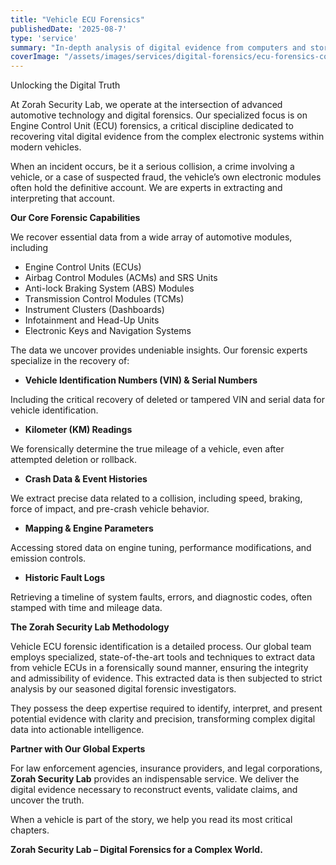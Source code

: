 ```yaml
---
title: "Vehicle ECU Forensics"
publishedDate: '2025-08-7'
type: 'service'
summary: "In-depth analysis of digital evidence from computers and storage media to uncover critical insights for investigations."
coverImage: "/assets/images/services/digital-forensics/ecu-forensics-cover-img.jpg"
---
```


Unlocking the Digital Truth

At Zorah Security Lab, we operate at the intersection of advanced automotive technology and digital forensics. Our specialized focus is on Engine Control Unit (ECU) forensics, a critical discipline dedicated to recovering vital digital evidence from the complex electronic systems within modern vehicles.

When an incident occurs, be it a serious collision, a crime involving a vehicle, or a case of suspected fraud, the vehicle’s own electronic modules often hold the definitive account. We are experts in extracting and interpreting that account.

 

**Our Core Forensic Capabilities**

We recover essential data from a wide array of automotive modules, including

- Engine     Control Units (ECUs)
- Airbag     Control Modules (ACMs) and SRS Units
- Anti-lock     Braking System (ABS) Modules
- Transmission     Control Modules (TCMs)
- Instrument     Clusters (Dashboards)
- Infotainment     and Head-Up Units
- Electronic     Keys and Navigation Systems

The data we uncover provides undeniable insights. Our forensic experts specialize in the recovery of:

- **Vehicle     Identification Numbers (VIN) & Serial Numbers**

Including the critical recovery of deleted or tampered VIN and serial data for vehicle identification.

 

- **Kilometer     (KM) Readings**

We forensically determine the true mileage of a vehicle, even after attempted deletion or rollback.

 

- **Crash     Data & Event Histories**

We extract precise data related to a collision, including speed, braking, force of impact, and pre-crash vehicle behavior.

 

- **Mapping     & Engine Parameters**

Accessing stored data on engine tuning, performance modifications, and emission controls.

 

- **Historic     Fault Logs**

Retrieving a timeline of system faults, errors, and diagnostic codes, often stamped with time and mileage data.

 

**The Zorah Security Lab Methodology**

Vehicle ECU forensic identification is a detailed process. Our global team employs specialized, state-of-the-art tools and techniques to extract data from vehicle ECUs in a forensically sound manner, ensuring the integrity and admissibility of evidence. This extracted data is then subjected to strict analysis by our seasoned digital forensic investigators.

They possess the deep expertise required to identify, interpret, and present potential evidence with clarity and precision, transforming complex digital data into actionable intelligence.

**Partner with Our Global Experts**

For law enforcement agencies, insurance providers, and legal corporations, **Zorah Security Lab** provides an indispensable service. We deliver the digital evidence necessary to reconstruct events, validate claims, and uncover the truth.

When a vehicle is part of the story, we help you read its most critical chapters.

**Zorah Security Lab – Digital Forensics for a Complex World.**

 
